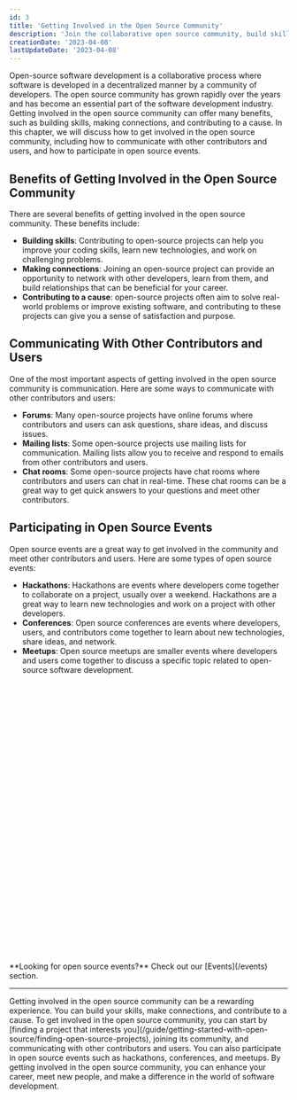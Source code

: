 ```yaml
---
id: 3
title: 'Getting Involved in the Open Source Community'
description: 'Join the collaborative open source community, build skills, make connections, and contribute to a cause. Learn to get involved, communicate, and participate in events. Join now!'
creationDate: '2023-04-08'
lastUpdateDate: '2023-04-08'
---
```

<p class="lead">Open-source software development is a collaborative process where software is developed in a decentralized manner by a community of developers. The open source community has grown rapidly over the years and has become an essential part of the software development industry. Getting involved in the open source community can offer many benefits, such as building skills, making connections, and contributing to a cause. In this chapter, we will discuss how to get involved in the open source community, including how to communicate with other contributors and users, and how to participate in open source events.</p>

## Benefits of Getting Involved in the Open Source Community

There are several benefits of getting involved in the open source community. These benefits include:

- <strong>Building skills</strong>: Contributing to open-source projects can help you improve your coding skills, learn new technologies, and work on challenging problems.
- <strong>Making connections</strong>: Joining an open-source project can provide an opportunity to network with other developers, learn from them, and build relationships that can be beneficial for your career.
- <strong>Contributing to a cause</strong>: open-source projects often aim to solve real-world problems or improve existing software, and contributing to these projects can give you a sense of satisfaction and purpose.

## Communicating With Other Contributors and Users

One of the most important aspects of getting involved in the open source community is communication. Here are some ways to communicate with other contributors and users:

- <strong>Forums</strong>: Many open-source projects have online forums where contributors and users can ask questions, share ideas, and discuss issues.
- <strong>Mailing lists</strong>: Some open-source projects use mailing lists for communication. Mailing lists allow you to receive and respond to emails from other contributors and users.
- <strong>Chat rooms</strong>: Some open-source projects have chat rooms where contributors and users can chat in real-time. These chat rooms can be a great way to get quick answers to your questions and meet other contributors.

## Participating in Open Source Events

Open source events are a great way to get involved in the community and meet other contributors and users. Here are some types of open source events:

- <strong>Hackathons</strong>: Hackathons are events where developers come together to collaborate on a project, usually over a weekend. Hackathons are a great way to learn new technologies and work on a project with other developers.
- <strong>Conferences</strong>: Open source conferences are events where developers, users, and contributors come together to learn about new technologies, share ideas, and network.
- <strong>Meetups</strong>: Open source meetups are smaller events where developers and users come together to discuss a specific topic related to open-source software development.

<div role="alert" class="alert alert-info">
  <svg xmlns="http://www.w3.org/2000/svg" fill="none" viewBox="0 0 24 24" class="stroke-current shrink-0 w-6 h-6"><path stroke-linecap="round" stroke-linejoin="round" stroke-width="2" d="M13 16h-1v-4h-1m1-4h.01M21 12a9 9 0 11-18 0 9 9 0 0118 0z"></path></svg>
  <span>**Looking for open source events?** Check out our [Events](/events) section.</span>
</div>

<hr/>

<p class="lead">Getting involved in the open source community can be a rewarding experience. You can build your skills, make connections, and contribute to a cause. To get involved in the open source community, you can start by [finding a project that interests you](/guide/getting-started-with-open-source/finding-open-source-projects), joining its community, and communicating with other contributors and users. You can also participate in open source events such as hackathons, conferences, and meetups. By getting involved in the open source community, you can enhance your career, meet new people, and make a difference in the world of software development.</p>
